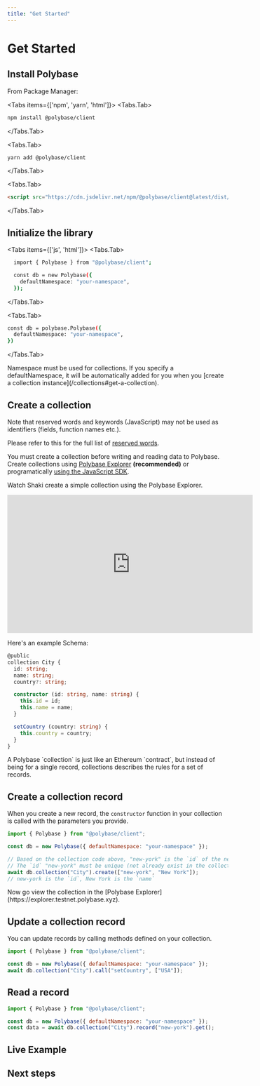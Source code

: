 ```yaml
---
title: "Get Started"
---
```



# Get Started

## Install Polybase

From Package Manager:

<Tabs items={['npm', 'yarn', 'html']}>
  <Tabs.Tab>
  ```bash
  npm install @polybase/client
  ```
  </Tabs.Tab>

<Tabs.Tab>
  ```bash
  yarn add @polybase/client
  ```
</Tabs.Tab>

<Tabs.Tab>
  ```html
  <script src="https://cdn.jsdelivr.net/npm/@polybase/client@latest/dist/bundle.min.js"></script>
  ```
</Tabs.Tab>
</Tabs>

## Initialize the library

<Tabs items={['js', 'html']}>
  <Tabs.Tab>
```bash
  import { Polybase } from "@polybase/client";

  const db = new Polybase({
    defaultNamespace: "your-namespace",
  });
  ```
  </Tabs.Tab>

  <Tabs.Tab>
  ```bash
  const db = polybase.Polybase({
    defaultNamespace: "your-namespace",
  })
  ```
  </Tabs.Tab>
</Tabs>


<Callout type="warning">
  Namespace must be used for collections.
</Callout>

<Callout type="info">
  If you specify a defaultNamespace, it will be automatically added for you when you [create a collection instance](/collections#get-a-collection).
</Callout>

## Create a collection

<Callout type="warning">
  Note that reserved words and keywords (JavaScript) may not be used as identifiers (fields, function names etc.).

  Please refer to this for the full list of [reserved words](https://tc39.es/ecma262/#sec-keywords-and-reserved-words).
</Callout>

You must create a collection before writing and reading data to Polybase. Create collections using [Polybase Explorer](https://explorer.testnet.polybase.xyz) **(recommended)** or programatically [using the JavaScript SDK](/collections#create-collection-programmatically).


Watch Shaki create a simple collection using the Polybase Explorer. 
<iframe width="560" height="315" src="https://www.youtube.com/embed/EKHD7i1y4jc" title="Defining a collection in Polybase Explorer" frameborder="0" allow="accelerometer; autoplay; clipboard-write; encrypted-media; gyroscope; picture-in-picture; web-share" allowfullscreen></iframe>

Here's an example Schema:

```typescript
@public
collection City {
  id: string;
  name: string;
  country?: string;

  constructor (id: string, name: string) {
    this.id = id;
    this.name = name;
  }

  setCountry (country: string) {
    this.country = country;
  }
}
```

<Callout type="info" emoji="ℹ️">
A Polybase `collection` is just like an Ethereum `contract`, but instead of being for a single record, collections describes the rules for a set of records.
</Callout>


## Create a collection record
When you create a new record, the `constructor` function in your collection is called with the parameters you provide.

```js
import { Polybase } from "@polybase/client";

const db = new Polybase({ defaultNamespace: "your-namespace" });

// Based on the collection code above, "new-york" is the `id` of the new record. 
// The `id` "new-york" must be unique (not already exist in the collection)
await db.collection("City").create(["new-york", "New York"]); 
// new-york is the `id`, New York is the `name`
```

<Callout type="info" emoji="ℹ️">
  Now go view the collection in the [Polybase Explorer](https://explorer.testnet.polybase.xyz).
</Callout>

## Update a collection record

You can update records by calling methods defined on your collection.

```js
import { Polybase } from "@polybase/client";

const db = new Polybase({ defaultNamespace: "your-namespace" });
await db.collection("City").call("setCountry", ["USA"]);
```

## Read a record

```js
import { Polybase } from "@polybase/client";

const db = new Polybase({ defaultNamespace: "your-namespace" });
const data = await db.collection("City").record("new-york").get();
```

## Live Example

<ClientAuth />

## Next steps

<Cards>
  <Card title="Understand Collections" href="/collections" />
  <Card title="FAQ" href="/faq" />
  <Card title="Read the Polybase Whitepaper" href="https://polybase.xyz/whitepaper" />
 </Cards>